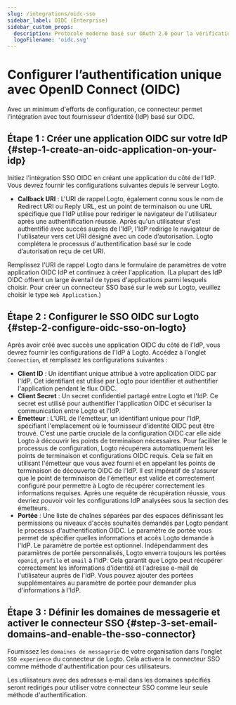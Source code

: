 ```yaml
---
slug: /integrations/oidc-sso
sidebar_label: OIDC (Enterprise)
sidebar_custom_props:
  description: Protocole moderne basé sur OAuth 2.0 pour la vérification d'identité dans les applications web et mobiles.
  logoFilename: 'oidc.svg'
---
```



# Configurer l’authentification unique avec OpenID Connect (OIDC)

Avec un minimum d'efforts de configuration, ce connecteur permet l'intégration avec tout fournisseur d’identité (IdP) basé sur OIDC.

<GuideTip />

## Étape 1 : Créer une application OIDC sur votre IdP \{#step-1-create-an-oidc-application-on-your-idp}

Initiez l'intégration SSO OIDC en créant une application du côté de l'IdP. Vous devrez fournir les configurations suivantes depuis le serveur Logto.

- **Callback URI** : L'URI de rappel Logto, également connu sous le nom de Redirect URI ou Reply URL, est un point de terminaison ou une URL spécifique que l'IdP utilise pour rediriger le navigateur de l'utilisateur après une authentification réussie. Après qu'un utilisateur s'est authentifié avec succès auprès de l'IdP, l'IdP redirige le navigateur de l'utilisateur vers cet URI désigné avec un code d’autorisation. Logto complétera le processus d'authentification basé sur le code d’autorisation reçu de cet URI.

Remplissez l'URI de rappel Logto dans le formulaire de paramètres de votre application OIDC IdP et continuez à créer l'application. (La plupart des IdP OIDC offrent un large éventail de types d'applications parmi lesquels choisir. Pour créer un connecteur SSO basé sur le web sur Logto, veuillez choisir le type `Web Application`.)

## Étape 2 : Configurer le SSO OIDC sur Logto \{#step-2-configure-oidc-sso-on-logto}

Après avoir créé avec succès une application OIDC du côté de l'IdP, vous devrez fournir les configurations de l'IdP à Logto. Accédez à l'onglet `Connection`, et remplissez les configurations suivantes :

- **Client ID** : Un identifiant unique attribué à votre application OIDC par l'IdP. Cet identifiant est utilisé par Logto pour identifier et authentifier l'application pendant le flux OIDC.
- **Client Secret** : Un secret confidentiel partagé entre Logto et l'IdP. Ce secret est utilisé pour authentifier l'application OIDC et sécuriser la communication entre Logto et l'IdP.
- **Émetteur** : L'URL de l'émetteur, un identifiant unique pour l'IdP, spécifiant l'emplacement où le fournisseur d’identité OIDC peut être trouvé. C'est une partie cruciale de la configuration OIDC car elle aide Logto à découvrir les points de terminaison nécessaires.
  Pour faciliter le processus de configuration, Logto récupérera automatiquement les points de terminaison et configurations OIDC requis. Cela se fait en utilisant l'émetteur que vous avez fourni et en appelant les points de terminaison de découverte OIDC de l'IdP. Il est impératif de s'assurer que le point de terminaison de l'émetteur est valide et correctement configuré pour permettre à Logto de récupérer correctement les informations requises.
  Après une requête de récupération réussie, vous devriez pouvoir voir les configurations IdP analysées sous la section des émetteurs.
- **Portée** : Une liste de chaînes séparées par des espaces définissant les permissions ou niveaux d'accès souhaités demandés par Logto pendant le processus d'authentification OIDC. Le paramètre de portée vous permet de spécifier quelles informations et accès Logto demande à l'IdP.
  Le paramètre de portée est optionnel. Indépendamment des paramètres de portée personnalisés, Logto enverra toujours les portées `openid`, `profile` et `email` à l'IdP.
  Cela garantit que Logto peut récupérer correctement les informations d'identité et l'adresse e-mail de l'utilisateur auprès de l'IdP. Vous pouvez ajouter des portées supplémentaires au paramètre de portée pour demander plus d'informations à l'IdP.

## Étape 3 : Définir les domaines de messagerie et activer le connecteur SSO \{#step-3-set-email-domains-and-enable-the-sso-connector}

Fournissez les `domaines de messagerie` de votre organisation dans l'onglet `SSO experience` du connecteur de Logto. Cela activera le connecteur SSO comme méthode d'authentification pour ces utilisateurs.

Les utilisateurs avec des adresses e-mail dans les domaines spécifiés seront redirigés pour utiliser votre connecteur SSO comme leur seule méthode d'authentification.
